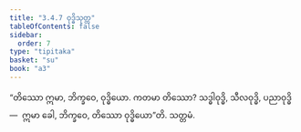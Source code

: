 ```yaml
---
title: "3.4.7 ဝုဒ္ဓိသုတ္တ"
tableOfContents: false
sidebar:
  order: 7
type: "tipitaka"
basket: "su"
book: "a3"
---
```



<DynamicBreadcrumb />

<Division number="140" book="a3" e="ch" v="15" p="291">

<Paragraph number="1032" book="a3">
“တိဿော ဣမာ, ဘိက္ခဝေ, ဝုဒ္ဓိယော. ကတမာ တိဿော? သဒ္ဓါဝုဒ္ဓိ, သီလဝုဒ္ဓိ, ပညာဝုဒ္ဓိ—  ဣမာ ခေါ, ဘိက္ခဝေ, တိဿော ဝုဒ္ဓိယော”တိ.

</Paragraph>
</Division>

<Paragraph number="1033" type="center" book="a3">
သတ္တမံ.
</Paragraph>